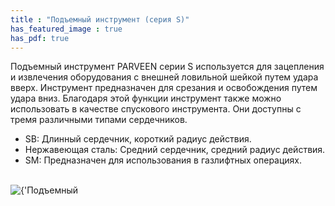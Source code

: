```yaml
---
title : "Подъемный инструмент (серия S)"
has_featured_image : true
has_pdf: true
---
```


Подъемный инструмент PARVEEN серии S используется для зацепления и извлечения оборудования с внешней ловильной шейкой путем удара вверх. Инструмент предназначен для срезания и освобождения путем удара вниз. Благодаря этой функции инструмент также можно использовать в качестве спускового инструмента. Они доступны с тремя различными типами сердечников.

* SB:	Длинный сердечник, короткий радиус действия.
* Нержавеющая сталь:	Средний сердечник, средний радиус действия.
* SM:	Предназначен для использования в газлифтных операциях.

<br />
<Image src={image} alt={'Подъемный инструмент (серия S)'} />